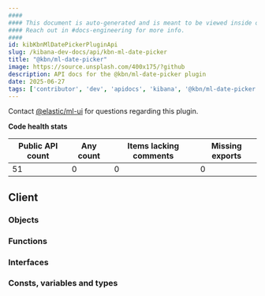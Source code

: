 ```yaml
---
####
#### This document is auto-generated and is meant to be viewed inside our experimental, new docs system.
#### Reach out in #docs-engineering for more info.
####
id: kibKbnMlDatePickerPluginApi
slug: /kibana-dev-docs/api/kbn-ml-date-picker
title: "@kbn/ml-date-picker"
image: https://source.unsplash.com/400x175/?github
description: API docs for the @kbn/ml-date-picker plugin
date: 2025-06-27
tags: ['contributor', 'dev', 'apidocs', 'kibana', '@kbn/ml-date-picker']
---
```




Contact [@elastic/ml-ui](https://github.com/orgs/elastic/teams/ml-ui) for questions regarding this plugin.

**Code health stats**

| Public API count  | Any count | Items lacking comments | Missing exports |
|-------------------|-----------|------------------------|-----------------|
| 51 | 0 | 0 | 0 |

## Client

### Objects
<DocDefinitionList data={kbnMlDatePickerObj.client.objects}/>

### Functions
<DocDefinitionList data={kbnMlDatePickerObj.client.functions}/>

### Interfaces
<DocDefinitionList data={kbnMlDatePickerObj.client.interfaces}/>

### Consts, variables and types
<DocDefinitionList data={kbnMlDatePickerObj.client.misc}/>


